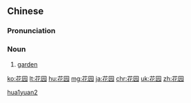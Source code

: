 ==Chinese==
{{zh-hanzi-box|[[花]][[园]]|[[花園]]}}

===Pronunciation===
{{zh-pron
|m=huāyuán
|ma=Zh-huayuán.ogg
|c=faa1 jyun4
|cat=n}}

===Noun===
{{zh-noun}}

# {{context|Elementary Mandarin|lang=zh|sort=hua1yuan2}} [[garden]]

[[Category:zh:Horticulture|hua1yuan2]]

[[ko:花园]]
[[lt:花园]]
[[hu:花园]]
[[mg:花园]]
[[ja:花园]]
[[chr:花园]]
[[uk:花园]]
[[zh:花园]]